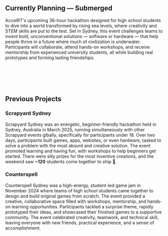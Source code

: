 
## Currently Planning — Submerged

AccelRT's upcoming 36-hour hackathon designed for high school students to dive into a world transformed by rising sea levels, where creativity and STEM skills are put to the test. Set in Sydney, this event challenges teams to invent bold, unconventional solutions — software or hardware — that help people thrive in a future where much of civilization is underwater. Participants will collaborate, attend hands-on workshops, and receive mentorship from experienced university students, all while building real prototypes and forming lasting friendships.

<br />
<br />
<div
  style={{
    display: "flex",
    justifyContent: "center",
    alignItems: "center",
  }}
>
  <ProspectusButton />
</div>
<br />
<br />

## Previous Projects

### Scrapyard Sydney

Scrapyard Sydney was an energetic, beginner-friendly hackathon held in Sydney, Australia in March 2025, running simultaneously with other Scrapyard events glbally, specifically for participants under 18. Over two days, participants built games, apps, websites, or even hardware, tasked to solve a problem with the most absurd and creative solution. The event promoted learning and having fun, with workshops to help beginners get started. There were silly prizes for the most inventive creations, and the weekend saw **~120** students come together to ship 🚀.

### Counterspell

Counterspell Sydney was a high-energy, student-led game jam in November 2024 where teams of high school students came together to design and build original games from scratch. The event provided a creative, collaborative space filled with workshops, mentorship, and hands-on learning opportunities. Participants tackled a surprise theme, rapidly prototyped their ideas, and showcased their finished games to a supportive community. The event celebrated creativity, teamwork, and technical skill, leaving everyone with new friends, practical experience, and a sense of accomplishment.

